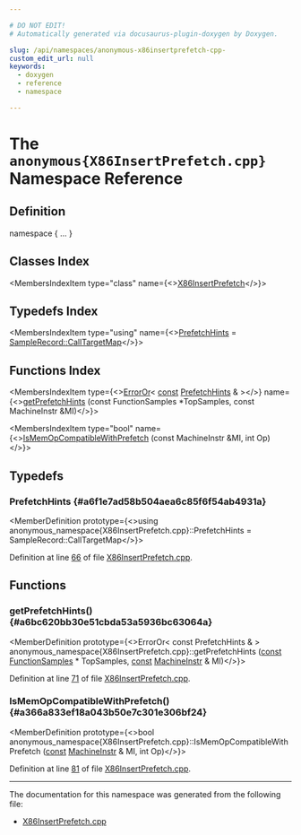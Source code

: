 ```yaml
---

# DO NOT EDIT!
# Automatically generated via docusaurus-plugin-doxygen by Doxygen.

slug: /api/namespaces/anonymous-x86insertprefetch-cpp-
custom_edit_url: null
keywords:
  - doxygen
  - reference
  - namespace

---
```





# The `anonymous{X86InsertPrefetch.cpp}` Namespace Reference

<DoxygenPage pluginConfig={pluginConfig}>



## Definition

<CodeBlock>namespace &#123; ... &#125;</CodeBlock>

## Classes Index

<MembersIndex>

<MembersIndexItem
  type="class"
  name={<><a href="/docs/api/classes/anonymous-namespace-x86insertprefetch-cpp-/x86insertprefetch">X86InsertPrefetch</a></>}>
</MembersIndexItem>

</MembersIndex>

## Typedefs Index

<MembersIndex>

<MembersIndexItem
  type="using"
  name={<><a href="#a6f1e7ad58b504aea6c85f6f54ab4931a">PrefetchHints</a> = <a href="/docs/api/classes/llvm/sampleprof/samplerecord/#a25d27170e0de5f9f6d999f8efa3cc32d">SampleRecord::CallTargetMap</a></>}>
</MembersIndexItem>

</MembersIndex>

## Functions Index

<MembersIndex>

<MembersIndexItem
  type={<><a href="/docs/api/classes/llvm/erroror">ErrorOr</a>&lt; <a href="/docs/api/files/lib/lib/target/lib/target/aarch64/aarch64promoteconstant-cpp/#a90f8350fecae261c25be85d38b451bff">const</a> <a href="#a6f1e7ad58b504aea6c85f6f54ab4931a">PrefetchHints</a> &amp; &gt;</>}
  name={<><a href="#a6bc620bb30e51cbda53a5936bc63064a">getPrefetchHints</a> (const FunctionSamples &#42;TopSamples, const MachineInstr &amp;MI)</>}>
</MembersIndexItem>

<MembersIndexItem
  type="bool"
  name={<><a href="#a366a833ef18a043b50e7c301e306bf24">IsMemOpCompatibleWithPrefetch</a> (const MachineInstr &amp;MI, int Op)</>}>
</MembersIndexItem>

</MembersIndex>


<SectionDefinition>

## Typedefs

### PrefetchHints {#a6f1e7ad58b504aea6c85f6f54ab4931a}

<MemberDefinition
  prototype={<>using anonymous&#95;namespace&#123;X86InsertPrefetch.cpp&#125;::PrefetchHints =  SampleRecord::CallTargetMap</>}>

Definition at line <a href="/docs/api/files/lib/lib/target/lib/target/x86/x86insertprefetch-cpp/#l00066">66</a> of file <a href="/docs/api/files/lib/lib/target/lib/target/x86/x86insertprefetch-cpp">X86InsertPrefetch.cpp</a>.
</MemberDefinition>

</SectionDefinition>

<SectionDefinition>

## Functions

### getPrefetchHints() {#a6bc620bb30e51cbda53a5936bc63064a}

<MemberDefinition
  prototype={<>ErrorOr&lt; const PrefetchHints &amp; &gt; anonymous&#95;namespace&#123;X86InsertPrefetch.cpp&#125;::getPrefetchHints (<a href="/docs/api/files/lib/lib/target/lib/target/aarch64/aarch64promoteconstant-cpp/#a90f8350fecae261c25be85d38b451bff">const</a> <a href="/docs/api/classes/llvm/sampleprof/functionsamples">FunctionSamples</a> &#42; TopSamples, <a href="/docs/api/files/lib/lib/target/lib/target/aarch64/aarch64promoteconstant-cpp/#a90f8350fecae261c25be85d38b451bff">const</a> <a href="/docs/api/classes/llvm/machineinstr">MachineInstr</a> &amp; MI)</>}>

Definition at line <a href="/docs/api/files/lib/lib/target/lib/target/x86/x86insertprefetch-cpp/#l00071">71</a> of file <a href="/docs/api/files/lib/lib/target/lib/target/x86/x86insertprefetch-cpp">X86InsertPrefetch.cpp</a>.
</MemberDefinition>

### IsMemOpCompatibleWithPrefetch() {#a366a833ef18a043b50e7c301e306bf24}

<MemberDefinition
  prototype={<>bool anonymous&#95;namespace&#123;X86InsertPrefetch.cpp&#125;::IsMemOpCompatibleWithPrefetch (<a href="/docs/api/files/lib/lib/target/lib/target/aarch64/aarch64promoteconstant-cpp/#a90f8350fecae261c25be85d38b451bff">const</a> <a href="/docs/api/classes/llvm/machineinstr">MachineInstr</a> &amp; MI, int Op)</>}>

Definition at line <a href="/docs/api/files/lib/lib/target/lib/target/x86/x86insertprefetch-cpp/#l00081">81</a> of file <a href="/docs/api/files/lib/lib/target/lib/target/x86/x86insertprefetch-cpp">X86InsertPrefetch.cpp</a>.
</MemberDefinition>

</SectionDefinition>

<hr/>

The documentation for this namespace was generated from the following file:

<ul>
<li><a href="/docs/api/files/lib/lib/target/lib/target/x86/x86insertprefetch-cpp">X86InsertPrefetch.cpp</a></li>
</ul>

</DoxygenPage>
